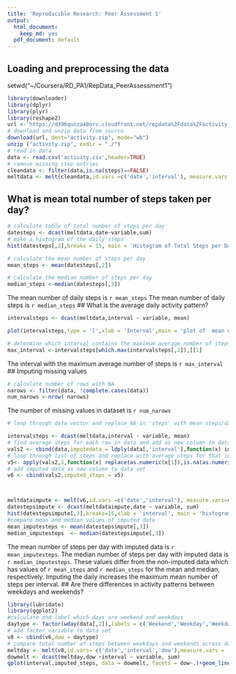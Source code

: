 ```yaml
---
title: 'Reproducible Research: Peer Assessment 1'
output:
  html_document:
    keep_md: yes
  pdf_document: default
---
```

## Loading and preprocessing the data
setwd("~/Coursera/RD_PA1/RepData_PeerAssessment1")
```r

library(downloader)
library(dplyr)
library(plyr)
library(reshape2)
url <-'https://d396qusza40orc.cloudfront.net/repdata%2Fdata%2Factivity.zip'
# download and unzip data from source
download(url, dest="activity.zip", mode="wb") 
unzip ("activity.zip", exdir = "./")
# read in data
data <- read.csv('activity.csv',header=TRUE)
# remove missing step entries
cleandata <- filter(data,is.na(steps)==FALSE)
meltdata <- melt(cleandata,id.vars =c('date','interval'), measure.vars = 'steps' )
```

## What is mean total number of steps taken per day?
```r
# calculate table of total number of steps per day
datesteps <- dcast(meltdata,date~variable,sum)
# make a histogram of the daily steps
hist(datesteps[,2],breaks = 15, main = 'Histogram of Total Steps per Day',xlab = 'Day')

# calculate the mean number of steps per day
mean_steps <- mean(datesteps[,2])

# calculate the median number of steps per day
median_steps <-median(datesteps[,2])

```

The mean number of daily steps is `r mean_steps`
The mean number of daily steps is `r median_steps`
## What is the average daily activity pattern?
```r
intervalsteps <- dcast(meltdata,interval ~ variable, mean)

plot(intervalsteps,type = 'l',xlab = 'Interval',main = 'plot of  mean number of steps per interval')

# determine which interval contains the maximum average number of steps
max_interval <-intervalsteps[which.max(intervalsteps[,2]),][1]
```
The interval with the maximum average number of steps is `r max_interval`
## Imputing missing values
```r
# calculate number of rows with NA
narows <- filter(data, !complete.cases(data))
num_narows <-nrow( narows)
```
The number of missing values in dataset is `r num_narows`
```r
# loop through data vector and replace NA in 'steps' with mean steps/day for given interval

intervalsteps <- dcast(meltdata,interval ~ variable, mean)
# find average steps for each row in data and add as new column to dataframe
vals2 <- cbind(data,imputedata = ldply(data[,'interval'],function(x) intervalsteps[match(x,intervalsteps[,'interval']),'steps']))
# loop through list of steps and replace with average steps for that interval if the value of steps is NA
v5<- apply(vals2,1,function(x) replace(as.numeric(x[1]),is.na(as.numeric(x[1])),as.numeric(x['V1'])))
# add imputed data as new column to data set
v6 <- cbind(vals2,imputed_steps = v5)



meltdataimpute <- melt(v6,id.vars =c('date','interval'), measure.vars=c('steps','imputed_steps'))
datestepsimpute <- dcast(meltdataimpute,date ~ variable, sum)
hist(datestepsimpute[,3],breaks=15,xlab = 'interval', main = 'histogram of mean number of steps per interval with imputed data')
#compare mean and median values of imputed data
mean_imputesteps <- mean(datestepsimpute[,3])
median_imputesteps  <- median(datestepsimpute[,3])
```
The mean number of steps per day with imputed data is `r mean_imputesteps`.
The median number of steps per day with imputed data is `r median_imputesteps`.
These values differ from the non-imputed data which has values of `r mean_steps` and `r median_steps` for the mean and median, respectively.
Imputing the daily increases the maximum mean number of steps per interval.
## Are there differences in activity patterns between weekdays and weekends?
```r
library(lubridate)
library(ggplot2)
#calculate and label which days are weekend and weekdays
daytype <- factor(wday(data[,2]),labels = c('Weekend','Weekday','Weekday','Weekday','Weekday','Weekday','Weekend'))
# add factor variable to data set
v8 <- cbind(v6,dow = daytype)
# compare total number of steps between weekdays and weekends across daily interval
meltday <- melt(v8,id.vars= c('date','interval','dow'),measure.vars = 'imputed_steps')
dowmelt <- dcast(meltday,dow +interval ~ variable, sum)
qplot(interval,imputed_steps, data = dowmelt, facets = dow~.)+geom_line(size=1.5) 

```